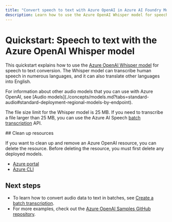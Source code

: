 ```yaml
---
title: "Convert speech to text with Azure OpenAI in Azure AI Foundry Models"
description: Learn how to use the Azure OpenAI Whisper model for speech to text conversion.
---
```


# Quickstart: Speech to text with the Azure OpenAI Whisper model

This quickstart explains how to use the [Azure OpenAI Whisper model](../../ai-services/speech-service/whisper-overview) for speech to text conversion. The Whisper model can transcribe human speech in numerous languages, and it can also translate other languages into English.

<Note>
For information about other audio models that you can use with Azure OpenAI, see [Audio models](./concepts/models.md?tabs=standard-audio#standard-deployment-regional-models-by-endpoint).
</Note>

The file size limit for the Whisper model is 25 MB. If you need to transcribe a file larger than 25 MB, you can use the Azure AI Speech [batch transcription](../../ai-services/speech-service/batch-transcription-create.md#use-a-whisper-model) API.
<Tabs>
<Tab title="REST API">


<RestApiQuickstart />

</Tab>

<Tab title="Python">


<PythonSdkQuickstart />

</Tab>

<Tab title="C#">


<DotNetSdkQuickstart />

</Tab>

<Tab title="JavaScript">


<JavascriptQuickstart />

</Tab>

<Tab title="TypeScript">


<TypescriptQuickstart />

</Tab>

<Tab title="PowerShell">


<PowershellQuickstart />

</Tab>
</Tabs>
## Clean up resources

If you want to clean up and remove an Azure OpenAI resource, you can delete the resource. Before deleting the resource, you must first delete any deployed models.

- [Azure portal](../../ai-services/multi-service-resource)
- [Azure CLI](../../ai-services/multi-service-resource)

## Next steps

* To learn how to convert audio data to text in batches, see [Create a batch transcription](../../ai-services/speech-service/batch-transcription-create).
* For more examples, check out the [Azure OpenAI Samples GitHub repository](https://github.com/Azure-Samples/openai).
